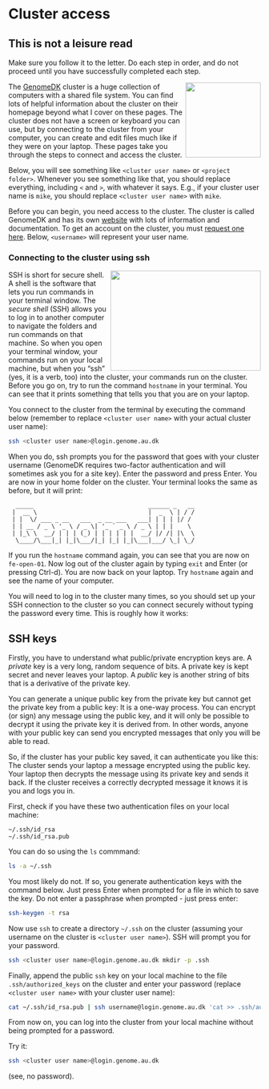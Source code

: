 
# Cluster access

::: {.callout-warning}

## This is not a leisure read

Make sure you follow it to the letter. Do each step in order, and do not proceed until you have successfully completed each step.

:::

<img src="https://icon-library.com/images/62418-database-icons-virtual-servers-computer-private-server.png" align="right" width="150"  />

The [GenomeDK](https://genome.au.dk/) cluster is a huge collection of computers with a shared file system. You can find lots of helpful information about the cluster on their homepage beyond what I cover on these pages. The cluster does not have a screen or keyboard you can use, but by connecting to the cluster from your computer, you can create and edit files much like if they were on your laptop. These pages take you through the steps to connect and access the cluster.

Below, you will see something like `<cluster user name>` or `<project folder>`. Whenever you see something like that, you should replace everything, including `<` and `>`, with whatever it says. E.g., if your cluster user name is `mike`, you should replace `<cluster user name>` with `mike`.

Before you can begin, you need access to the cluster. The cluster is called GenomeDK and has its own [website](https://genome.au.dk) with lots of information and documentation. To get an account on the cluster, you must [request one here](https://genome.au.dk/docs/getting-started/#request-access). Below, `<username>` will represent your user name.

### Connecting to the cluster using ssh

<img src="https://atulhost.com/wp-content/uploads/2020/04/ssh.png" align="right" width="300" height="200" />

SSH is short for secure shell. A shell is the software that lets you run commands in your terminal window. The *secure shell* (SSH) allows you to log in to another computer to navigate the folders and run commands on that machine. So when you open your terminal window, your commands run on your local machine, but when you "ssh" (yes, it is a verb, too) into the cluster, your commands run on the cluster. Before you go on, try to run the command `hostname` in your terminal. You can see that it prints something that tells you that you are on your laptop. 

You connect to the cluster from the terminal by executing the command below (remember to replace `<cluster user name>` with your actual cluster user name):

```.bash
ssh <cluster user name>@login.genome.au.dk
```

When you do, ssh prompts you for the password that goes with your cluster username (GenomeDK requires two-factor authentication and will sometimes ask you for a site key). Enter the password and press Enter. You are now in your home folder on the cluster. Your terminal looks the same as before, but it will print:

```
  _____                                ______ _   __
 |  __ \                               |  _  \ | / /
 | |  \/ ___ _ __   ___  _ __ ___   ___| | | | |/ /
 | | __ / _ \ '_ \ / _ \| '_ ` _ \ / _ \ | | |    \
 | |_\ \  __/ | | | (_) | | | | | |  __/ |/ /| |\  \
  \____/\___|_| |_|\___/|_| |_| |_|\___|___/ \_| \_/
```

If you run the `hostname` command again, you can see that you are now on `fe-open-01`. Now log out of the cluster again by typing `exit` and Enter (or pressing  Ctrl-d). You are now back on your laptop. Try `hostname` again and see the name of your computer.



You will need to log in to the cluster many times, so you should set up your SSH connection to the cluster so you can connect securely without typing the password every time. This is roughly how it works:

::: {.callout-note}

## SSH keys

Firstly, you have to understand what public/private encryption keys are. A *private* key is a very long, random sequence of bits. A private key is kept secret and never leaves your laptop. A *public* key is another string of bits that is a derivative of the private key. 

You can generate a unique public key from the private key but cannot get the private key from a public key: It is a one-way process. You can encrypt (or sign) any message using the public key, and it will only be possible to decrypt it using the private key it is derived from. In other words, anyone with your public key can send you encrypted messages that only you will be able to read. 

So, if the cluster has your public key saved, it can authenticate you like this: The cluster sends your laptop a message encrypted using the public key. Your laptop then decrypts the message using its private key and sends it back. If the cluster receives a correctly decrypted message it knows it is you and logs you in.
:::

First, check if you have these two authentication files on your local machine: 

```
~/.ssh/id_rsa
~/.ssh/id_rsa.pub
```

You can do so using the `ls` commmand:

```.bash
ls -a ~/.ssh
```

You most likely do not. If so, you generate authentication keys with the command below. Just press Enter when prompted for a file in which to save the key. Do not enter a passphrase when prompted - just press enter:

```.bash
ssh-keygen -t rsa

```

Now use `ssh` to create a directory `~/.ssh` on the cluster (assuming your username on the cluster is `<cluster user name>`). SSH will prompt you for your password.

```.bash
ssh <cluster user name>@login.genome.au.dk mkdir -p .ssh
```

Finally, append the public `ssh` key on your local machine to the file `.ssh/authorized_keys` on the cluster and enter your password (replace `<cluster user name>` with your cluster user name):

```.bash
cat ~/.ssh/id_rsa.pub | ssh username@login.genome.au.dk 'cat >> .ssh/authorized_keys'
```

From now on, you can log into the cluster from your local machine without being prompted for a password.

Try it:

```.bash
ssh <cluster user name>@login.genome.au.dk
```

(see, no password).
